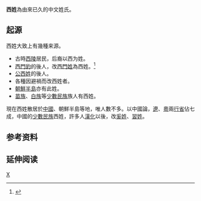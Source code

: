 {{姓氏
|姓氏=西
|拼音=xī
|韩国=서（seo）
|越南=西（tây）
|日本=西（Nishi/にし）
}}
'''西姓'''為由來已久的中文姓氏。

== 起源 ==
西姓大致上有幾種来源。

* 古時[[西陵|西陵]]居民，后裔以西为姓。
* [[西門豹|西門豹]]的後人，改[[西門姓|西門姓]]為西姓。<ref>{{cite web|url=http://epaper.qlwb.com.cn/html/2010-12/07/content_53358.htm?div=0|title=700万烟台人 姓西的只有30人|publisher=《[[齐鲁晚报|齐鲁晚报]]》|date=2010年12月7日|accessdate=2014年9月5日|archive-date=2014年9月5日|archive-url=https://web.archive.org/web/20140905040514/http://epaper.qlwb.com.cn/html/2010-12/07/content_53358.htm?div=0|dead-url=no}}</ref>
* [[公西姓|公西姓]]的後人。
* 各種因避禍而改西姓者。
* [[朝鮮半島|朝鮮半島]]亦有此姓。
* [[苗族|苗族]]、[[白族|白族]]等[[少數民族|少數民族]]族人有西姓。

現在西姓散居於[[中國|中國]]、朝鮮半島等地，唯人數不多。以中國論，[[遼|遼]]、[[粵|粵]]兩[[行省|行省]]佔七成，中國的[[少數民族|少數民族]]西姓，許多人[[漢化|漢化]]以後，改[[奚姓|奚姓]]、[[習姓|習姓]]。

== 参考资料 ==
{{Reflist}}

== 延伸阅读 ==
{{Wikisource further reading}}

[[Category:漢姓|X]]